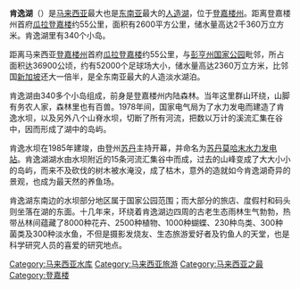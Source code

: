 {{Infobox body of water
| name               = 肯逸湖
| native_name        = Tasik Kenyir
| native_name_lang   = ms
| other_name         = 
<!--    Images     -->
| image              = Kenyir Lake 1.JPG
| alt                = 
| caption            = 
| image_bathymetry   = 
| alt_bathymetry     = 
| caption_bathymetry = 
<!--    Stats      -->
| location           = [[马来西亚|马来西亚]][[登嘉樓|登嘉樓]]
| group              = 
| coordinates        = <!-- {{coord|DD|MM|SS|N|DD|MM|SS|W|region:ZZ_type:waterbody|display =inline,title}} -->
| type               = [[水庫|水庫]]
| etymology          = 
| part_of            = 
| inflow             = 
| rivers             = 
| outflow            = 
| oceans             = 
| catchment          = <!-- {{convert|VALUE|UNITS}} must be used -->
| basin_countries    = 
| agency             = 
| designation        = 
| date-built         = <!-- {{Start date|YYYY|MM|DD}} For man-made and other recent bodies of water -->
| engineer           = 
| date-flooded       = <!-- {{Start date|YYYY|MM|DD}} For man-made and other recent bodies of water -->
| length             = <!-- {{convert|VALUE|UNITS}} must be used --> 
| width              = <!-- {{convert|VALUE|UNITS}} must be used -->
| area               = <!-- {{convert|VALUE|UNITS}} must be used -->
| depth              = <!-- {{convert|VALUE|UNITS}} must be used -->
| max-depth          = <!-- {{convert|VALUE|UNITS}} must be used -->
| volume             = <!-- {{convert|VALUE|UNITS}} must be used -->
| residence_time     = 
| salinity           = 
| shore              = <!-- {{convert|VALUE|UNITS}} must be used -->
| elevation          = <!-- {{convert|VALUE|UNITS}} must be used -->
| temperature_high   = <!-- {{convert|VALUE|UNITS}} must be used -->
| temperature_low    = <!-- {{convert|VALUE|UNITS}} must be used -->
| frozen             = 
| islands            = 
| islands_category   = 
| sections           = 
| trenches           = 
| benches            = 
| cities             = 
<!--      Map      -->
| pushpin_map             = 
| pushpin_label_position  = 
| pushpin_map_alt         = 
| pushpin_map_caption     = 
<!--   Below       -->  
| website            = 
| reference          = 
}}

'''肯逸湖'''（{{lang-ms|Tasik Kenyir}}）是[[马来西亚|马来西亚]]最大也是[[东南亚|东南亚]]最大的[[人造湖|人造湖]]，位于[[登嘉楼州|登嘉楼州]]。距离登嘉楼州首府[[瓜拉登嘉楼|瓜拉登嘉楼]]约55公里，面积有2600平方公里，储水量高达2千360万立方米。肯逸湖里有340个小岛。

距离马来西亚[[登嘉楼州|登嘉楼州]]首府[[瓜拉登嘉楼|瓜拉登嘉楼]]约55公里，与[[彭亨州国家公园|彭亨州国家公园]]毗邻，所占面积达36900公顷，约有52000个足球场大小，储水量高达2360万立方米，比邻国[[新加坡|新加坡]]还大一倍半，是全东南亚最大的人造淡水湖泊。

肯逸湖由340多个小岛组成，前身是登嘉楼州内陆森林。当年这里群山环绕，山脚有务农人家，森林里也有百兽。1978年间，国家电气局为了水力发电而建造了肯逸水坝，以及另外八个山脊水坝，切断了所有河流，把数以万计的溪流汇集在谷中，因而形成了湖中的岛屿。

肯逸水坝在1985年建竣，由登州[[苏丹_(称谓)|苏丹]]主持开幕，并命名为[[苏丹莫哈末水力发电站|苏丹莫哈末水力发电站]]。肯逸湖湖水由水坝附近的15条河流汇集谷中而成，过去的山峰变成了大大小小的岛屿，而来不及砍伐的树木被水淹没，成了枯木，意外的造就如今肯逸湖奇异的景观，也成为最天然的养鱼场。

肯逸湖东南边的水坝部分地区属于国家公园范围；而大部分的旅店、度假村和码头则坐落在湖的东面。十几年来，环绕着肯逸湖边四周的古老生态雨林生气勃勃，热带丛林间蕴藏了8000种花卉、2500种植物、1000种蝴蝶、230种鸟类、300种菌类及300种淡水鱼，不但是摄影发烧友、生态旅游爱好者及钓鱼人的天堂，也是科学研究人员的喜爱的研究地点。

{{commons category|Kenyir Lake}}

[[Category:马来西亚水库|Category:马来西亚水库]]
[[Category:马来西亚旅游|Category:马来西亚旅游]]
[[Category:马来西亚之最|Category:马来西亚之最]]
[[Category:登嘉楼|Category:登嘉楼]]